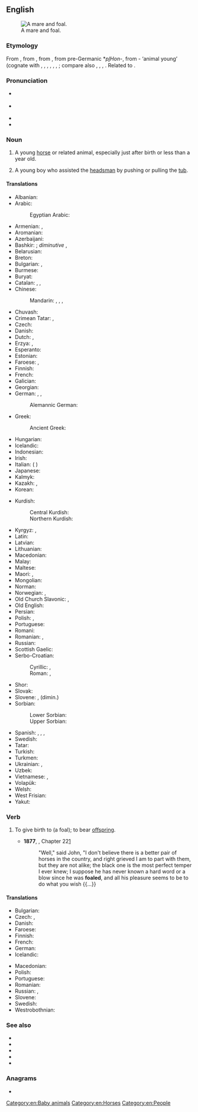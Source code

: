 ==English==
{{wikipedia|lang=en}}
[[Image:Mare and foal (Kvetina-Marie).jpg|thumb|right|A mare and foal.]]

===Etymology===
From {{inh|en|enm|fole}}, from {{inh|en|ang|fola}}, from {{inh|en|gem-pro|*fulô}}, from pre-Germanic *''pl̥Hon''-, from {{der|en|ine-pro|*pōlH}}- ‘animal young’ (cognate with {{cog|stq|Foole}}, {{cog|fy|fôle}}, {{m|fy|foalle}}, {{cog|nl|veulen}}, {{cog|nds-de|Fohl}}, {{cog|de|Fohlen}}, {{cog|sv|fåle}}; compare also {{cog|grc|πῶλος}}, {{cog|la|pullus}}, {{cog|sq|pelë||mare}}, {{cog|xcl|ուլ||kid, fawn}}. Related to {{l|en|filly}}.

===Pronunciation===
* {{a|RP}} {{IPA|/fəʊl/|/fɔʊl/|lang=en}}
* {{a|GenAm}} {{IPA|/foʊl/|lang=en}}
* {{audio|en-us-foal.ogg|Audio (US)|lang=en}}
* {{rhymes|əʊl|lang=en}}

===Noun===
{{en-noun}}

# A young [[horse]] or related animal, especially just after birth or less than a year old.
# {{lb|en|mining|historical}} A young boy who assisted the [[headsman]] by pushing or pulling the [[tub]].

====Translations====
{{trans-top|young horse}}
* Albanian: {{t+|sq|mëz|m}}
* Arabic: {{t|ar|مُهْر|m}}
*: Egyptian Arabic: {{t|arz|مهر|m|tr=muhr|sc=Arab}}
* Armenian: {{t+|hy|մտրուկ}}, {{t+|hy|քուռակ}}
* Aromanian: {{t|rup|mãndzu}}
* Azerbaijani: {{t|az|qulun}}
* Bashkir: {{t|ba|ҡолон|sc=Cyrl}}; ''diminutive'' {{t|ba|ҡолонсаҡ|sc=Cyrl}}, {{t|ba|ҡолоҡай|sc=Cyrl}}
* Belarusian: {{t|be|жарабя́|n}}
* Breton: {{t+|br|ebeul|m}}
* Bulgarian: {{t+|bg|конче́|n}}, {{t+|bg|жребче́|n}}
* Burmese: {{t+|my|မြင်းကလေး|sc=Mymr}}
* Buryat: {{t|bua|унаган}}
* Catalan: {{t+|ca|pollí}}, {{t+|ca|poltre|m}}, {{g|f}}
* Chinese:
*: Mandarin: {{t+|cmn|駒子|sc=Hani}}, {{t+|cmn|驹子|tr=jūzi|sc=Hani}}, {{t+|cmn|駒|sc=Hani}}, {{t+|cmn|驹|tr=jū|sc=Hani}}
* Chuvash: {{t|cv|тиха|sc=Cyrl}}
* Crimean Tatar: {{t|crh|bala}}, {{t|crh|[[at]] [[bala]]}}
* Czech: {{t+|cs|hříbě|n}}
* Danish: {{t+|da|føl|n}}
* Dutch: {{t+|nl|veulen|n}}, {{t+|nl|kachtel|n}}
* Erzya: {{t|myv|парнэ}}, {{t|myv|вашо}}
* Esperanto: {{t|eo|ĉevalido}}
* Estonian: {{t+|et|varss}}
* Faroese: {{t|fo|fyl|n}}, {{t|fo|foli|m}}
* Finnish: {{t+|fi|varsa}}
* French: {{t+|fr|poulain|m}}
* Galician: {{t+|gl|poldro|m}}
* Georgian: {{t|ka|კვიცი}}
* German: {{t+|de|Fohlen|n}}, {{t+|de|Füllen|n}}, {{t|de|Jungpferd|n}}
*: Alemannic German: {{t|gsw|Füli|n}}
* Greek: {{t+|el|πουλάρι|n}}
*: Ancient Greek: {{t|grc|πῶλος|m}}
* Hungarian: {{t+|hu|csikó}}
* Icelandic: {{t+|is|folald|n}}
* Indonesian: {{t|id|anak kuda}}
* Irish: {{t|ga|searrach|m}}
* Italian: {{t+|it|puledro|n}} ({{t+|it|poltrone}} {{qualifier|obsolete}})
* Japanese: {{t+|ja|子馬|tr=[[こうま]], ko-uma}}
* Kalmyk: {{t|xal|унһн}}
* Kazakh: {{t|kk|құлын}}, {{t|kk|құлыншақ}}
* Korean: {{t+|ko|망아지|tr=mangaji}}
{{trans-mid}}
* Kurdish:
*: Central Kurdish: {{t|ckb|جوانوو}}
*: Northern Kurdish: {{t+|kmr|canî}}
* Kyrgyz: {{t+|ky|кулун}}, {{t+|ky|тай}}
* Latin: {{t|la|equulus|m}}
* Latvian: {{t|lv|kumeļš}}
* Lithuanian: {{t|lt|kumeliukas}}
* Macedonian: {{t|mk|ждребе|n}}
* Malay: {{t|ms|anak kuda}}
* Maltese: {{t|mt|felu|m}}
* Maori: {{t|mi|punua hōiho}}, {{t|mi|hōiho kuao}}
* Mongolian: {{t+|mn|унага|sc=Cyrl}}
* Norman: {{t|nrf|poulain|m}}
* Norwegian: {{t+|no|føll|n}}, {{t+|no|fole|m}}
* Old Church Slavonic: {{t|cu|жрѣбьць|m|sc=Cyrs}}, {{t|cu|жрѣбѧ|n|sc=Cyrs}}
* Old English: {{t|ang|fola|m}}
* Persian: {{t+|fa|کره|tr=korre|sc=fa-Arab}}
* Polish: {{t+|pl|źrebak|m}}, {{t+|pl|źrebię|n}}
* Portuguese: {{t+|pt|potro|m}}
* Romani: {{t|rom|khuro}}
* Romanian: {{t+|ro|mânz|m}}, {{t+|ro|mânză|f|alt=mânză}}
* Russian: {{t+|ru|жеребёнок|m}}
* Scottish Gaelic: {{t|gd|searrach|m}}
* Serbo-Croatian:
*: Cyrillic: {{t|sh|ждребе|n}}, {{t|sh|ждријебе|n}}
*: Roman: {{t+|sh|ždrebe|n}}, {{t+|sh|ždrijebe|n}}
* Shor: {{t|cjs|қулун}}
* Slovak: {{t|sk|žriebä|n}}
* Slovene: {{t+|sl|žrebe|n}}, {{t|sl|žrebiček|m}} (dimin.)
* Sorbian:
*: Lower Sorbian: {{t|dsb|žrěbje|n}}
*: Upper Sorbian: {{t|hsb|žrěbjo|n}}
* Spanish: {{t|es|potranco|m}}, {{t+|es|potro|m}}, {{t|es|potra|f}}, {{t+|es|potrillo|m}}
* Swedish: {{t+|sv|föl|n}}
* Tatar: {{t+|tt|колын}}
* Turkish: {{t+|tr|tay}}
* Turkmen: {{t|tk|taý}}
* Ukrainian: {{t|uk|лоша́|n}}, {{t+|uk|жеребе́ць|m}}
* Uzbek: {{t+|uz|toy}}
* Vietnamese: {{t|vi|ngựa con}}, {{t|vi|lừa con}}
* Volapük: {{t+|vo|jevodül}}
* Welsh: {{t+|cy|ebol|m}}
* West Frisian: {{t|fy|fôle}}
* Yakut: {{t|sah|кулун|sc=Cyrl}}
{{trans-bottom}}

===Verb===
{{en-verb}}

# {{lb|en|ambitransitive}} To give birth to (a foal); to bear [[offspring]].
#* '''1877''', {{w|Anna Sewell}}, {{w|Black Beauty}} Chapter 22[http://en.wikisource.org/wiki/Black_Beauty/22]
#*: "Well," said John, "I don't believe there is a better pair of horses in the country, and right grieved I am to part with them, but they are not alike; the black one is the most perfect temper I ever knew; I suppose he has never known a hard word or a blow since he was '''foaled''', and all his pleasure seems to be to do what you wish {{...}}

====Translations====
{{trans-top|give birth (equestrian)}}
* Bulgarian: {{t|bg|ожребвам се}}
* Czech: {{t|cs|ohřebit se|pf}}, {{t|cs|vrhnout hříbě}}
* Danish: {{t+|da|fole}}
* Faroese: {{t|fo|fola}}
* Finnish: {{t+|fi|varsoa}}
* French: {{t+|fr|pouliner}}
* German: {{t+|de|fohlen}}
* Icelandic: {{t+|is|kasta}}
{{trans-mid}}
* Macedonian: {{t|mk|се ождребува}}
* Polish: {{t|pl|oźrebić|alt=oźrebić się}}
* Portuguese: {{t+|pt|parir}}
* Romanian: {{t+|ro|făta}}
* Russian: {{t+|ru|жереби́ться|impf}}, {{t+|ru|ожереби́ться|pf}}
* Slovene: {{t+|sl|ožrebiti se|pf}}
* Swedish: {{t+|sv|föla}}
* Westrobothnian: {{t|gmq-bot|fåla}}
{{trans-bottom}}

===See also===
* {{l|en|colt}}
* {{l|en|filly}}
* {{l|en|horseling}}
* {{l|en|mare}}
* {{l|en|stallion}}

===Anagrams===
* {{anagrams|en|AFOL|Olaf|loaf}}

[[Category:en:Baby animals]]
[[Category:en:Horses]]
[[Category:en:People]]